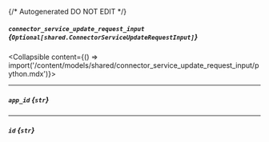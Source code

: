 {/* Autogenerated DO NOT EDIT  */}

##### `connector_service_update_request_input` *{`Optional[shared.ConnectorServiceUpdateRequestInput]`}*
<Collapsible content={() => import('/content/models/shared/connector_service_update_request_input/python.mdx')}>
</Collapsible>

---
##### `app_id` *{`str`}*

---
##### `id` *{`str`}*

